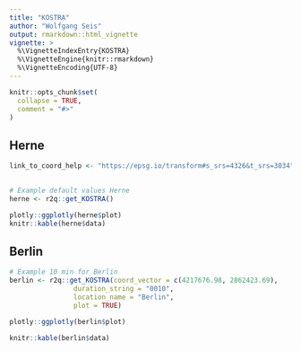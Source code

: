 ```yaml
---
title: "KOSTRA"
author: "Wolfgang Seis"
output: rmarkdown::html_vignette
vignette: >
  %\VignetteIndexEntry{KOSTRA}
  %\VignetteEngine{knitr::rmarkdown}
  %\VignetteEncoding{UTF-8}
---
```


```r
knitr::opts_chunk$set(
  collapse = TRUE,
  comment = "#>"
)
```

## Herne

```r
link_to_coord_help <- "https://epsg.io/transform#s_srs=4326&t_srs=3034"

 
# Example default values Herne
herne <- r2q::get_KOSTRA()

plotly::ggplotly(herne$plot)
knitr::kable(herne$data)
```

## Berlin

```r
# Example 10 min for Berlin
berlin <- r2q::get_KOSTRA(coord_vector = c(4217676.98, 2862423.69),
                duration_string = "0010",
                location_name = "Berlin", 
                plot = TRUE)

plotly::ggplotly(berlin$plot)

knitr::kable(berlin$data)
```